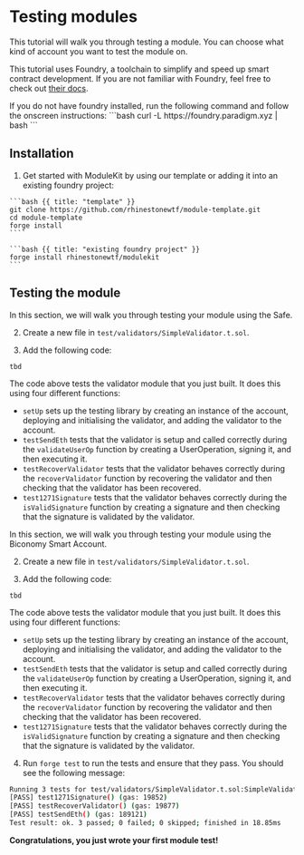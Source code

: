 # Testing modules

This tutorial will walk you through testing a module. You can choose what kind of account you want to test the module on.

This tutorial uses Foundry, a toolchain to simplify and speed up smart contract development. If you are not familiar with Foundry, feel free to check out [their docs](https://book.getfoundry.sh/).

<Note>
	If you do not have foundry installed, run the following command and follow the onscreen instructions: ```bash curl
	-L https://foundry.paradigm.xyz | bash ```
</Note>

## Installation

1. Get started with ModuleKit by using our template or adding it into an existing foundry project:

<CodeGroup title="Installation">

    ```bash {{ title: "template" }}
    git clone https://github.com/rhinestonewtf/module-template.git
    cd module-template
    forge install
    ````

    ```bash {{ title: "existing foundry project" }}
    forge install rhinestonewtf/modulekit
    ```

</CodeGroup>

## Testing the module

<Tabs>
    <TabItem label="Safe">
    In this section, we will walk you through testing your module using the Safe.

2. Create a new file in `test/validators/SimpleValidator.t.sol`.

3. Add the following code:

```solidity
tbd
```

The code above tests the validator module that you just built. It does this using four different functions:

-   `setUp` sets up the testing library by creating an instance of the account, deploying and initialising the validator, and adding the validator to the account.
-   `testSendEth` tests that the validator is setup and called correctly during the `validateUserOp` function by creating a UserOperation, signing it, and then executing it.
-   `testRecoverValidator` tests that the validator behaves correctly during the `recoverValidator` function by recovering the validator and then checking that the validator has been recovered.
-   `test1271Signature` tests that the validator behaves correctly during the `isValidSignature` function by creating a signature and then checking that the signature is validated by the validator.

</TabItem>

<TabItem label="Biconomy">
 In this section, we will walk you through testing your module using the Biconomy Smart Account.

2. Create a new file in `test/validators/SimpleValidator.t.sol`.

3. Add the following code:

```solidity
tbd
```

The code above tests the validator module that you just built. It does this using four different functions:

-   `setUp` sets up the testing library by creating an instance of the account, deploying and initialising the validator, and adding the validator to the account.
-   `testSendEth` tests that the validator is setup and called correctly during the `validateUserOp` function by creating a UserOperation, signing it, and then executing it.
-   `testRecoverValidator` tests that the validator behaves correctly during the `recoverValidator` function by recovering the validator and then checking that the validator has been recovered.
-   `test1271Signature` tests that the validator behaves correctly during the `isValidSignature` function by creating a signature and then checking that the signature is validated by the validator.

</TabItem>

</Tabs>

4. Run `forge test` to run the tests and ensure that they pass. You should see the following message:

```bash {{title: "response"}}
Running 3 tests for test/validators/SimpleValidator.t.sol:SimpleValidatorTest
[PASS] test1271Signature() (gas: 19852)
[PASS] testRecoverValidator() (gas: 19877)
[PASS] testSendEth() (gas: 189121)
Test result: ok. 3 passed; 0 failed; 0 skipped; finished in 18.85ms
```

**Congratulations, you just wrote your first module test!**

